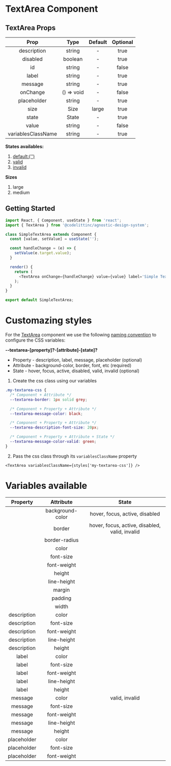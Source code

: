 # TextArea Component

## TextArea Props

|        Prop        |    Type    | Default | Optional |
| :----------------: | :--------: | :-----: | :------: |
|    description     |   string   |    -    |   true   |
|      disabled      |  boolean   |    -    |   true   |
|         id         |   string   |    -    |  false   |
|       label        |   string   |    -    |   true   |
|      message       |   string   |    -    |   true   |
|      onChange      | () => void |    -    |  false   |
|    placeholder     |   string   |    -    |   true   |
|        size        |    Size    |  large  |   true   |
|       state        |   State    |    -    |   true   |
|       value        |   string   |    -    |  false   |
| variablesClassName |   string   |    -    |   true   |

**States availables:**

1. [default:('')](https://design-system.codelitt.dev/?path=/story/components-text-area--default)
2. [valid](https://design-system.codelitt.dev/?path=/story/components-text-area--positive)
3. [invalid](https://design-system.codelitt.dev/?path=/story/components-text-area--negative)

**Sizes**

1. large
2. medium

## Getting Started

```javascript
import React, { Component, useState } from 'react';
import { TextArea } from '@codelittinc/agnostic-design-system';

class SimpleTextArea extends Component {
  const [value, setValue] = useState('');

  const handleChange = (e) => {
    setValue(e.target.value);
  }

  render() {
    return (
      <TextArea onChange={handleChange} value={value} label='Simple TextArea' placeholder='Enter Text' />
    );
  }
}

export default SimpleTextArea;

```

# Customazing styles

For the [TextArea](https://design-system.codelitt.dev/?path=/story/components-text-area--default) component we use the following [naming convention](https://design-system.codelitt.dev/?path=/story/welcome-customizing-styles--page) to configure the CSS variables:

**--textarea-[property]?-[attribute]-[state]?**

- Property - description, label, message, placeholder (optional)
- Attribute - background-color, border, font, etc (required)
- State - hover, focus, active, disabled, valid, invalid (optional)

1. Create the css class using our variables

```css
.my-textarea-css {
  /* Component + Attribute */
  --textarea-border: 1px solid grey;

  /* Component + Property + Attribute */
  --textarea-message-color: black;

  /* Component + Property + Attribute */
  --textarea-description-font-size: 20px;

  /* Component + Property + Attribute + State */
  --textarea-message-color-valid: green;
}
```

2. Pass the css class through its `variablesClassName` property

`<TextArea variablesClassName={styles['my-textarea-css']} />`

# Variables available

|  Property   |    Attribute     |                     State                      |
| :---------: | :--------------: | :--------------------------------------------: |
|             | background-color |         hover, focus, active, disabled         |
|             |      border      | hover, focus, active, disabled, valid, invalid |
|             |  border-radius   |                                                |
|             |      color       |                                                |
|             |    font-size     |                                                |
|             |   font-weight    |                                                |
|             |      height      |                                                |
|             |   line-height    |                                                |
|             |      margin      |                                                |
|             |     padding      |                                                |
|             |      width       |                                                |
| description |      color       |                                                |
| description |    font-size     |                                                |
| description |   font-weight    |                                                |
| description |   line-height    |                                                |
| description |      height      |                                                |
|    label    |      color       |                                                |
|    label    |    font-size     |                                                |
|    label    |   font-weight    |                                                |
|    label    |   line-height    |                                                |
|    label    |      height      |                                                |
|   message   |      color       |                 valid, invalid                 |
|   message   |    font-size     |                                                |
|   message   |   font-weight    |                                                |
|   message   |   line-height    |                                                |
|   message   |      height      |                                                |
| placeholder |      color       |                                                |
| placeholder |    font-size     |                                                |
| placeholder |   font-weight    |                                                |
